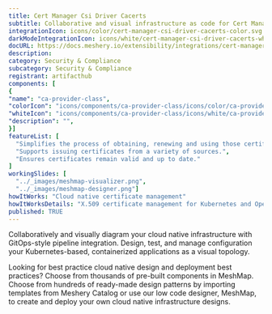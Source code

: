 ```yaml
---
title: Cert Manager Csi Driver Cacerts
subtitle: Collaborative and visual infrastructure as code for Cert Manager Csi Driver Cacerts
integrationIcon: icons/color/cert-manager-csi-driver-cacerts-color.svg
darkModeIntegrationIcon: icons/white/cert-manager-csi-driver-cacerts-white.svg
docURL: https://docs.meshery.io/extensibility/integrations/cert-manager-csi-driver-cacerts
description: 
category: Security & Compliance
subcategory: Security & Compliance
registrant: artifacthub
components: [
{
"name": "ca-provider-class",
"colorIcon": "icons/components/ca-provider-class/icons/color/ca-provider-class-color.svg",
"whiteIcon": "icons/components/ca-provider-class/icons/white/ca-provider-class-white.svg",
"description": "",
}]
featureList: [
  "Simplifies the process of obtaining, renewing and using those certificates.",
  "Supports issuing certificates from a variety of sources.",
  "Ensures certificates remain valid and up to date."
]
workingSlides: [
  "../_images/meshmap-visualizer.png",
  "../_images/meshmap-designer.png"]
howItWorks: "Cloud native certificate management"
howItWorksDetails: "X.509 certificate management for Kubernetes and OpenShift"
published: TRUE
---
```

<p>

</p>
<p>
    Collaboratively and visually diagram your cloud native infrastructure with GitOps-style pipeline integration. Design, test, and manage configuration your Kubernetes-based, containerized applications as a visual topology.
</p>
<p>
    Looking for best practice cloud native design and deployment best practices? Choose from thousands of pre-built components in MeshMap. Choose from hundreds of ready-made design patterns by importing templates from Meshery Catalog or use our low code designer, MeshMap, to create and deploy your own cloud native infrastructure designs.
</p>
